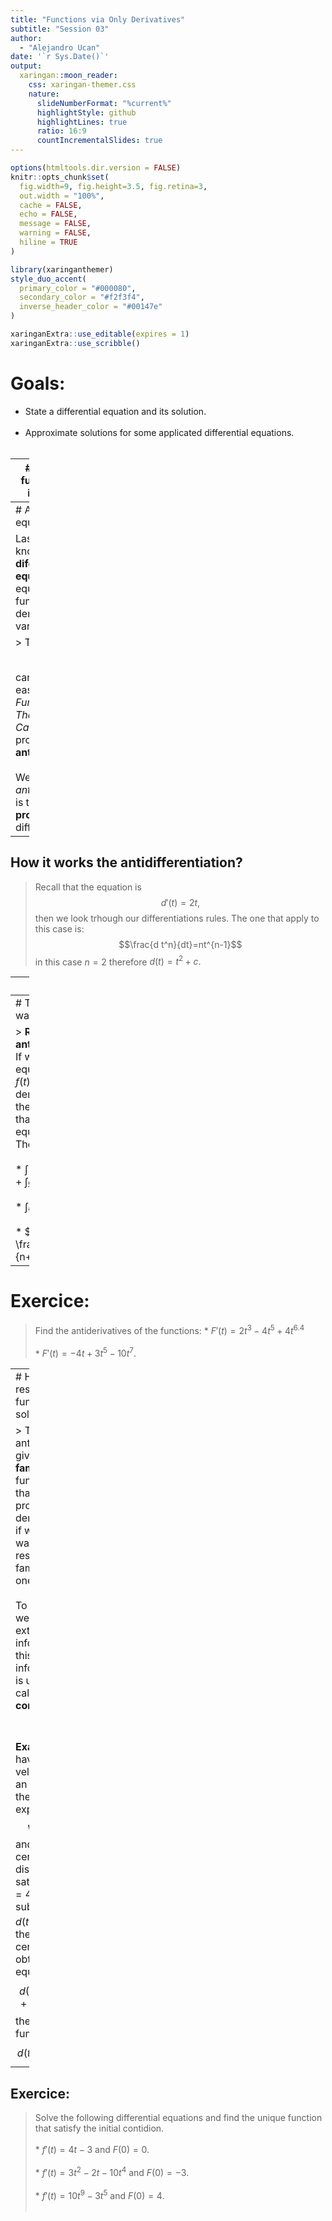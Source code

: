 ```yaml
---
title: "Functions via Only Derivatives"
subtitle: "Session 03"  
author: 
  - "Alejandro Ucan"
date: '`r Sys.Date()`'
output:
  xaringan::moon_reader:
    css: xaringan-themer.css
    nature:
      slideNumberFormat: "%current%"
      highlightStyle: github
      highlightLines: true
      ratio: 16:9
      countIncrementalSlides: true
---
```


```r
options(htmltools.dir.version = FALSE)
knitr::opts_chunk$set(
  fig.width=9, fig.height=3.5, fig.retina=3,
  out.width = "100%",
  cache = FALSE,
  echo = FALSE,
  message = FALSE, 
  warning = FALSE,
  hiline = TRUE
)
```

```r
library(xaringanthemer)
style_duo_accent(
  primary_color = "#000080",
  secondary_color = "#f2f3f4",
  inverse_header_color = "#00147e"
)
```

```r
xaringanExtra::use_editable(expires = 1)
xaringanExtra::use_scribble()
```

# Goals:

 * State a differential equation and its solution. <br/><br/>
 * Approximate solutions for some applicated differential equations. <br/><br/>
 
---
# Knowing the function only by its derivative.

> Sometimes, in a problem, we only have information about the derivative (instant velocity or acceleration) but nothing related to the function. We would like to have some information about the function associated to the derivative (the displacement).

<br/><br/>
> __Example:__ We have that the velocity of an object has the expression: $$v(t)=2t.$$ If we denote the displacement function by $d(t)$ then the previous equation is equivalent to $$d'(t)=2t$$

---
# A differential equation

Last equation is known as a __diferential equation__ (an equation involving functions and derivative as variables). 

> The equation $$d'(t)=2t$$ can be solved easily using the _Fundamental Theorem of Calculus_ and this process is called __antidifferentiation__. <br/><br/>
We can think that _antidifferentiation_ is the __inverse process__ to differentiation.

---
## How it works the antidifferentiation?

> Recall that the equation is $$d'(t)=2t,$$ then we look trhough our differentiations rules. The one that apply to this case is: $$\frac{d t^n}{dt}=nt^{n-1}$$ in this case $n=2$ therefore $d(t)=t^2+c.$

---
## Example:

> Can you guess the antiderivative of the following derivatives? <br/><br/>
  * $f'(t)=10t^9.$<br/><br/>
  * $f'(t)=3t^2-2t$ <br/><br/>
  * $f'(t)=4t$ <br/><br/>

---
# There is an easy way?

> __Rules of antidifferentiation:__ If we have the equation $F'(t)=f(t)$ then we will denote by $\int f(t)dt $ the antiderivate that satisfy the equation. Therefore: <br/><br/>
  * $\int (f+g)dt=\int fdt +\int gdt$. <br/><br/>
  * $\int kfdt = k\int fdt$ <br/><br/>
  * $\int t^n dt = \frac{t^{n+1}}{n+1}$ for $n\neq 1.$

---
# Exercice:

> Find the antiderivatives of the functions:
  * $F'(t)=2t^3-4t^5+4t^6.4$ <br/><br/>
  * $F'(t)=-4t+3t^5-10t^7.$

---
# How can restrict our function solution?

> The antiderivate gives a __family__ of functions that have the proposed derivate, but if what if we want to restrict this family to only one solution. <br/><br/>
To do this, we need extra information, this is information is usually called: __initial condition.__

<br/><br/>
__Example:__ We have that the velocity of an object has the expression: $$v(t)=2t$$ and at time cero the displacement satisfy $d(0)=4.$ Then we substitute at $d(t)=t^2+c$ the value cero and we obtain an equation $$d(0)=(0)^2+c=c=4$$ therefore the function is $$d(t)=t^2+4.$$
---
## Exercice:

> Solve the following differential equations and find the unique function that satisfy the initial contidion. <br/><br/>
  * $f'(t)=4t-3$ and $F(0)=0.$ <br/><br/>
  * $f'(t)=3t^2-2t-10t^4$ and $F(0)=-3.$ <br/><br/>
  * $f'(t)=10t^9-3t^5$ and $F(0)=4.$<br/><br/>

  
